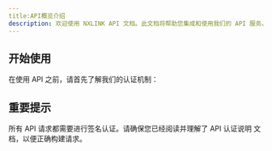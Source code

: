 ---
title:API概览介绍
description: 欢迎使用 NXLINK API 文档。此文档将帮助您集成和使用我们的 API 服务。
---

## 开始使用

在使用 API 之前，请首先了解我们的认证机制：

<Cards>
  <I18nCard title="API 认证说明" href="/docs/aiagent/apiauth" />
  <I18nCard title="API 参考" href="/docs/api/index" />
</Cards>

## 重要提示

所有 API 请求都需要进行签名认证。请确保您已经阅读并理解了 <DynamicLink href="/[lang]/docs/aiagent/apiauth">API 认证说明</DynamicLink> 文档，以便正确构建请求。 